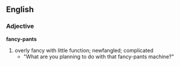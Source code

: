 ==English==

===Adjective===
'''fancy-pants'''

#overly fancy with little function; newfangled; complicated
#*"What are you planning to do with that fancy-pants machine?"